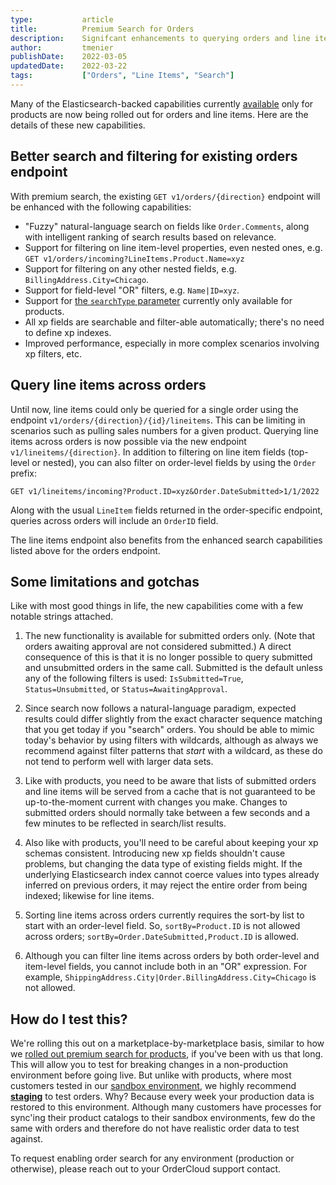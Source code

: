 ```yaml
---
type:           article
title:          Premium Search for Orders
description:    Signifcant enhancements to querying orders and line items.
author:         tmenier
publishDate:    2022-03-05
updatedDate:    2022-03-22
tags:           ["Orders", "Line Items", "Search"]
---
```


Many of the Elasticsearch-backed capabilities currently [available](https://ordercloud.io/knowledge-base/introducing-premium-search) only for products are now being rolled out for orders and line items. Here are the details of these new capabilities.

## Better search and filtering for existing orders endpoint

With premium search, the existing `GET v1/orders/{direction}` endpoint will be enhanced with the following capabilities:

- "Fuzzy" natural-language search on fields like `Order.Comments`, along with intelligent ranking of search results based on relevance.
- Support for filtering on line item-level properties, even nested ones, e.g. `GET v1/orders/incoming?LineItems.Product.Name=xyz`
- Support for filtering on any other nested fields, e.g. `BillingAddress.City=Chicago`.
- Support for field-level "OR" filters, e.g. `Name|ID=xyz`.
- Support for [the `searchType` parameter](https://ordercloud.io/knowledge-base/new-for-premium-search#new-searchtype-parameter) currently only available for products.
- All xp fields are searchable and filter-able automatically; there's no need to define xp indexes.
- Improved performance, especially in more complex scenarios involving xp filters, etc.

## Query line items across orders

Until now, line items could only be queried for a single order using the endpoint `v1/orders/{direction}/{id}/lineitems`. This can be limiting in scenarios such as pulling sales numbers for a given product. Querying line items across orders is now possible via the new endpoint `v1/lineitems/{direction}`. In addition to filtering on line item fields (top-level or nested), you can also filter on order-level fields by using the `Order` prefix:

`GET v1/lineitems/incoming?Product.ID=xyz&Order.DateSubmitted>1/1/2022`

Along with the usual `LineItem` fields returned in the order-specific endpoint, queries across orders will include an `OrderID` field.

The line items endpoint also benefits from the enhanced search capabilities listed above for the orders endpoint.

## Some limitations and gotchas

Like with most good things in life, the new capabilities come with a few notable strings attached.

1. The new functionality is available for submitted orders only. (Note that orders awaiting approval are not considered submitted.) A direct consequence of this is that it is no longer possible to query submitted and unsubmitted orders in the same call. Submitted is the default unless any of the following filters is used: `IsSubmitted=True`, `Status=Unsubmitted`, or `Status=AwaitingApproval`.

2. Since search now follows a natural-language paradigm, expected results could differ slightly from the exact character sequence matching that you get today if you "search" orders. You should be able to mimic today's behavior by using filters with wildcards, although as always we recommend against filter patterns that _start_ with a wildcard, as these do not tend to perform well with larger data sets.

3. Like with products, you need to be aware that lists of submitted orders and line items will be served from a cache that is not guaranteed to be up-to-the-moment current with changes you make. Changes to submitted orders should normally take between a few seconds and a few minutes to be reflected in search/list results.

4. Also like with products, you'll need to be careful about keeping your xp schemas consistent. Introducing new xp fields shouldn't cause problems, but changing the data type of existing fields might. If the underlying Elasticsearch index cannot coerce values into types already inferred on previous orders, it may reject the entire order from being indexed; likewise for line items.

5. Sorting line items across orders currently requires the sort-by list to start with an order-level field. So, `sortBy=Product.ID` is not allowed across orders; `sortBy=Order.DateSubmitted,Product.ID` is allowed.

6. Although you can filter line items across orders by both order-level and item-level fields, you cannot include both in an "OR" expression. For example, `ShippingAddress.City|Order.BillingAddress.City=Chicago` is not allowed.

## How do I test this?

We're rolling this out on a marketplace-by-marketplace basis, similar to how we [rolled out premium search for products](https://ordercloud.io/knowledge-base/introducing-premium-search), if you've been with us that long. This will allow you to test for breaking changes in a non-production environment before going live. But unlike with products, where most customers tested in our [sandbox environment](https://ordercloud.io/knowledge-base/ordercloud-environments#sandbox), we highly recommend [**staging**](https://ordercloud.io/knowledge-base/ordercloud-environments#staging) to test orders. Why? Because every week your production data is restored to this environment. Although many customers have processes for sync'ing their product catalogs to their sandbox environments, few do the same with orders and therefore do not have realistic order data to test against.

To request enabling order search for any environment (production or otherwise), please reach out to your OrderCloud support contact.
